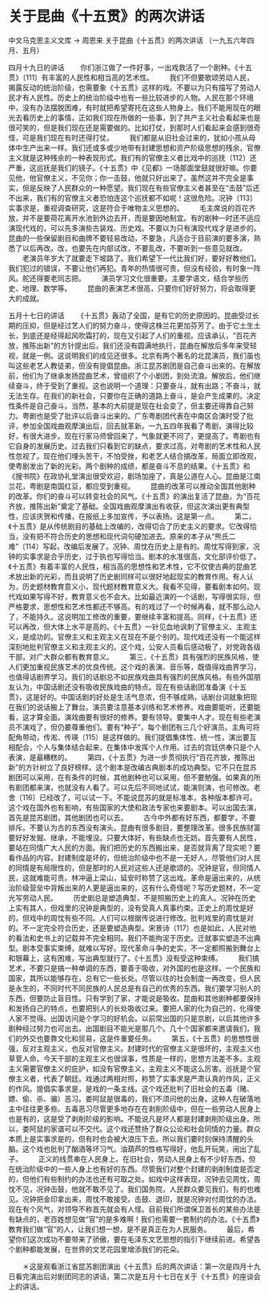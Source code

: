 # 关于昆曲《十五贯》的两次讲话

中文马克思主义文库 -> 周恩来
关于昆曲《十五贯》的两次讲话
（一九五六年四月、五月）


四月十九日的讲话
　　你们浙江做了一件好事，一出戏救活了一个剧种。《十五贯》〔111〕有丰富的人民性和相当高的艺术性。
　　我们不但要歌颂劳动人民，揭露反动的统治阶级，也需要象《十五贯》这样的戏。不要以为只有描写了劳动人民才有人民性。历史上的统治阶级中也有一些比较进步的人物。人民在那个环境中，没有办法摆脱困难，有时就把希望寄托在这些人物身上。我们不能用现在的眼光去看历史上的事情，正如我们现在所做的一些事，到了共产主义社会看起来也是很可笑的，但是我们现在还是需要做的。比如打仗，到那时人们看起来会感到很奇怪，可是我们现在有时还得打仗。
　　我们都是从旧社会过来的，犹如小孩从母体中生产出来一样。我们还或多或少地带有封建思想和资产阶级思想的残余，官僚主义就是这种残余的一种表现形式。我们有的官僚主义者比戏中的巡抚〔112〕还严重，这巡抚是我们的镜子。《十五贯》中《见都》一场那面堂鼓就很好嘛。你要见他，他官僚主义，不见你；你一击鼓，他就只好出来了。虽然这并不完全是事实，但是反映了人民群众的一种愿望。我们现在有些官僚主义者甚至在“击鼓”后还不出来，我们有的官僚主义者恐怕连这个巡抚都不如呢！这很危险。况钟〔113〕实事求是，重视调查研究，这是符合于唯物主义思想的。
　　毛主席说的百花齐放，并不是要荷花离开水池到外边去开，而是要因地制宜。有的剧种一时还不适应演现代戏的，可以先多演些古装戏、历史戏。不要以为只有演现代戏才是进步的。昆曲的一些保留剧目和曲牌不要轻易改动，不要急，凡适合于目前演的要多演，熟悉了以后再改。改，也要先在内部试改，不要乱改，不要听到一些意见就改。
　　老演员年岁大了就要走下坡路了。我们希望下一代比我们好，要好好教他们。我们犯过的错误，不要让他们再犯。青年的热情很可贵，但没有经验，有时象一阵风。舵还得要老同志把。
　　演员学习文化很重要。主要学语文，结合学些历史、地理、数学等。
　　昆曲的表演艺术很高，只要你们好好努力，将会取得更大的成就。

五月十七日的讲话
　　《十五贯》轰动了全国，是有它的历史原因的。昆曲受过长期的压抑，但是经过艺人们的努力奋斗，使得这株兰花更加芬芳了。由于它土生土长，到底还是经得起风吹霜打的，现在又引起了人们的重视。应该承认，“百花齐放，推陈出新”的方针提出后，我们还没有圆满地执行，昆曲在解放后多年来受轻视，就是一例。这说明我们的成见还很多。北京有两个著名的北昆演员，我们虽也叫这些老艺人教徒弟，但没有提倡昆曲。浙江昆苏剧团是自己奋斗出来的。在解放前，他们为了继承发扬昆曲艺术，曾组织了个小剧团，到处流浪。解放后，他们继续奋斗，终于受到了重视。这也说明一个道理：只要奋斗，就有出路；不奋斗，就无法生存。在我们的新社会，只要你在正确的道路上奋斗，是会产生成果的。决定性条件是自己奋斗。当然，基本的大前提是现在社会变了，但主要还得靠自己努力。粤剧也是受了批评以后奋斗出来的。广东粤剧团代表在中南区会演时受了批评，参加全国戏曲观摩演出后，回去就革新。一九五四年我看了粤剧，演得比较好，有很大进步。现在行家马师曾回来了，气象就更不同了，更提高了。粤剧也有它自身的发展历史。过去我们只看到它的缺点，要求过高，对粤剧的艺术性和人民性忽视了。现在他们埋头苦干，不怕受挫，和老艺人结合搞改革，局面立即改观，使粤剧发出了新的光彩。两个剧种的成绩，都是奋斗不息的结果。《十五贯》和《搜书院》在政协礼堂演出很受欢迎，剧场加座了，真是公道在人心。昆曲是江南兰花，粤剧是南国红豆，都应受到重视。
　　昆曲的改革可以推动全国其他剧种的改革。你们的奋斗可以转变社会的风气。《十五贯》的演出复活了昆曲，为“百花齐放，推陈出新”奠定了基础。全国戏曲观摩演出有收获，但这次演出更有典型性，应该庆贺和传播，在报纸上多加宣传，予以表扬。这是第一点。
　　第二，《十五贯》是从传统剧目的基础上改编的，改得切合了历史主义的要求。它改得恰当，没有把不符合历史的思想和现代词句硬加进去。原来的本子从“熊氏二难”〔114〕写起，改编后发展了。况钟、周忱在历史上是有的。周忱写得到家，况钟的实事求是合乎历史，过于执也写得恰当。剧本的水准很高，文化部评价低了。《十五贯》有着丰富的人民性，相当高的思想性和艺术性，它不仅使古典的昆曲艺术放出新的光彩，而且说明了历史剧同样可以很好地起现实的教育作用。有人认为，历史题材教育意义小，现代题材教育意义大。我看不见得，要看剧本如何。现代戏如果写得不好，教育意义也不会大。比如最近演的一个话剧，写得很实际，但严格要求，思想性和艺术性都还不够高。有的戏过了一个时候再看，就不那么动人了，不能持久。这说明加工修改的重要，要继续丰富和提高。同样，《十五贯》还可以再改，但大体上水平是高的。《十五贯》一针见血地讽刺了官僚主义、主观主义，是成功的。官僚主义和主观主义在现在不是个别的。现代戏还没有一个能这样深刻地批判官僚主义和主观主义的。这个戏，公安人员看后感动极了，对党政各级干部，对广大群众都有教育意义。
　　第三，《十五贯》具有强烈的民族风格，使人们更加重视民族艺术的优良传统。这个戏的表演、音乐等，既值得戏曲界学习，也值得话剧界学习。我们的话剧总不如民族戏曲具有强烈的民族风格。有些外国朋友认为，中国话剧还没有吸收民族戏曲的特点。现在有些话剧团准备演《十五贯》，这是好的。中国话剧的好处是生活气息浓，但不够成熟，话剧台词就象把现在我们的说话搬上了舞台。演员要注意基本训练和艺术修养。戏曲要能听，还要能看，这才算全面。演戏曲要有很好的修养。要有领导。要集中人才。现在有些老演员不演戏了，但仍要尊重他们。要有“种子”，每个剧团有三几个好演员。主角可将配角带动，传淞、传瑛〔115〕是这样做的。我们提倡集体性、统一性，演出要互相配合，个人与集体结合起来，在集体中发挥个人作用。过去的宫廷供奉只是个人表演，是最糟糕的。
　　第四，《十五贯》为进一步贯彻执行“百花齐放，推陈出新”的方针树立了良好榜样。这个剧本是改编古典剧本的成功典型。它不只在昆苏剧团可以采用，在有条件的时候，其他剧种也可以采用，但不要勉强。如果真的所有剧团都来演，也就没有人看了。可以先后不同地试试，能演则演，也可修改。老舍〔116〕已经改了，可以试一下。不能说昆苏的就是标准本，各种版本都许可。这个戏在国外也有影响，有些国家的大使和政法专家也来要剧本。可以出国去演，首先是昆苏剧团，其他剧团也可以去。
　　古今中外都有好东西，都要学，不要排斥。不要认为古的东西没有演头。昆曲有很多剧目，要整理改革。很多民族财富要好好发掘、继承，不能埋没。只要大体好，有些缺点也无妨。首先要有人民性，要站在同情广大人民的方面。我们把历史的东西搬出来，是否就背离了现实呢？要看作品的内容。封建制度是坏的，但统治阶级中也不是一无好人，尽管他们对人民的同情是有局限性的，但是那时的人民对这些人还是歌颂的。况钟是官，但同情人民，这就难能可贵。林冲逼上梁山，延安时称赞了这出戏。革命是逼出来的，从统治阶级营垒中背叛出来的人更是逼出来的，这有什么奇怪呢？写历史题材，不一定光写劳动人民。
　　历史剧总是塑造典型，不是照搬历史上的真人。况钟在历史上实有其人，但戏里的况钟是典型的，没有受真人真事约束。正史上的周忱是好的，但戏中的周忱有些不同。人们可以根据传说进行修改。批判戏里的周忱是对的。不一定完全符合历史，还是要塑造典型。宋景诗〔117〕也是如此，人民对他的看法和史书上的记载并不完全相同。我们不能拘泥于历史。迁就事实塑造不出典型。剧本受事实束缚，就难以写好。现代革命斗争的史实，不一定都照搬到舞台上和银幕上，这有困难，写出典型就行了。《十五贯》没有受这种束缚。
　　我们搞艺术，不要只是搞一种单调的东西，要善于吸收，对外国的也是这样。一个民族和国家，其所以能够存在，总有它一些长处。尽管以往的社会制度一再改变，但人民是永生的，不同时代不同民族的人民总是有自己的优秀的东西。我们要学习别人的东西，但要防止盲目性。只有学到了家，才能说是吸收。昆曲和其他剧种都要保持和发扬自己的特点，也要把别人的长处吸收过来。要把人家的化为自己的，化得使人家不觉得。出国访问是个学习的好机会。以前常出国的只是京剧，以后其他许多剧种经过努力也可出去。出国剧目不能光是那几个。几十个国家都来邀请我们，我们的外交也要靠文化和贸易，这是件重要任务。
　　第五，《十五贯》的思想性很强，反对主观主义，也反对官僚主义。封建时代的官僚主义是很坏的，主观主义也草菅人命。今天干部的主观主义也很误事，性质是一样的，思想方法差不多。主观主义需要官僚主义的庇护，如没有官僚主义，主观主义不能这么厉害。巡抚是个官僚主义者，代表了朝廷。戏通过两相对照，称赞了实事求是严肃认真的作风，正义的作风。提倡实事求是，是戏的一条主线。这个戏还批判了旧社会的五毒（赌、嫖、偷、杀、骗）恶习。娄阿鼠是很毒的，我们不须问他的出身。这种人在破落地主中往往更多些。五毒恶习尽管更多地存在在剥削阶级中，但在一些劳动人民身上也是有的，这是受了剥削阶级的影响。不能说凡是坏人都是封建剥削阶级出身。所以，娄阿鼠的家谱可以不交代。这个戏还赞扬了群众公论和社会同情的力量。群众本质上是实事求是的，但有时也会被大浪压下去。所以我们要时刻保持清醒的头脑。这个戏也批判了酗酒等坏习气。油葫芦的性格写得好，他乱开玩笑，闹出了乱子。
　　正义的线贯串在人民身上。在旧社会，劳动人民身上有不少好东西，但在统治阶级中的一些人身上也有好的东西。尽管我们对整个封建的剥削制度是否定的，但他们有些制约的办法也还有可取之处。如戏中这样表现，况钟去见周忱，周忱不见，况钟击鼓，他就不敢不见了。我们国务院，人民群众要见我们，有的也难见。况钟把金印拿出来，周忱不敢接受。击鼓、退印，就是况钟对付周忱的办法。现在有个风气，对领导不称首先就会有人怪。目前我们所谓保卫首长的某些办法是有缺点的，老百姓想见做“官”的是多难啊！我们也需要一套制约的办法。《十五贯》教育我们做“官”的人，让我们想一想，是不是真正在为人民服务。
　　最后，希望你们这次成功不要带来了骄傲，要在毛泽东文艺思想的指引下继续前进。希望各个剧种都能发展，在世界的文艺花园里增添我们的花朵。


　　＊这是观看浙江省昆苏剧团演出《十五贯》后的两次讲话：第一次是四月十九日看完演出后对剧团同志的讲话，第二次是五月十七日在关于《十五贯》的座谈会上的讲话。



